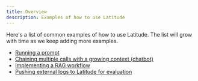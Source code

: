 ```yaml
---
title: Overview
description: Examples of how to use Latitude
---
```


Here's a list of common examples of how to use Latitude. The list will grow with time as we keep adding more examples.

- [Running a prompt](https://github.com/latitude-dev/latitude-llm/blob/main/examples/sdks/typescript/run.ts)
- [Chaining multiple calls with a growing context (chatbot)](https://github.com/latitude-dev/latitude-llm/blob/main/examples/sdks/typescript/chain_calls.ts)
- [Implementing a RAG workflow](https://github.com/latitude-dev/latitude-llm/blob/main/examples/sdks/typescript/rag.ts)
- [Pushing external logs to Latitude for evaluation](https://github.com/latitude-dev/latitude-llm/blob/main/examples/sdks/typescript/push_logs.ts)
